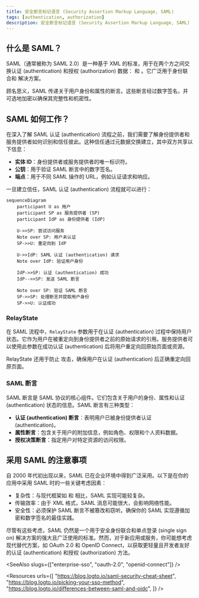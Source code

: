 ```yaml
---
title: 安全断言标记语言 (Security Assertion Markup Language, SAML)
tags: [authentication, authorization]
description: 安全断言标记语言 (Security Assertion Markup Language, SAML) 是一种基于 XML 的标准，用于在身份提供者和服务提供者之间交换认证 (authentication) 和授权 (authorization) 数据。
---
```


## 什么是 SAML？

SAML（通常被称为 SAML 2.0）是一种基于 XML 的标准，用于在两个方之间交换认证 (authentication) 和授权 (authorization) 数据：<Ref slug="identity-provider" /> 和 <Ref slug="service-provider" />。它广泛用于身份联合和 <Ref slug="enterprise-sso" /> 解决方案。

顾名思义，SAML 传递关于用户身份和属性的断言。这些断言经过数字签名，并可选地加密以确保其完整性和机密性。

## SAML 如何工作？

在深入了解 SAML 认证 (authentication) 流程之前，我们需要了解身份提供者和服务提供者如何识别和信任彼此。这种信任通过元数据交换建立，其中双方共享以下信息：

- **实体 ID**：身份提供者或服务提供者的唯一标识符。
- **公钥**：用于验证 SAML 断言中的数字签名。
- **端点**：用于不同 SAML 操作的 URL，例如认证请求和响应。

一旦建立信任，SAML 认证 (authentication) 流程就可以进行：

```mermaid
sequenceDiagram
    participant U as 用户
    participant SP as 服务提供者 (SP)
    participant IdP as 身份提供者 (IdP)

    U->>SP: 尝试访问服务
    Note over SP: 用户未认证
    SP->>U: 重定向到 IdP

    U->>IdP: SAML 认证 (authentication) 请求
    Note over IdP: 验证用户身份

    IdP->>SP: 认证 (authentication) 成功
    IdP-->>SP: 发送 SAML 断言

    Note over SP: 验证 SAML 断言
    SP->>SP: 处理断言并提取用户身份
    SP->>U: 认证成功
```

### RelayState

在 SAML 流程中，`RelayState` 参数用于在认证 (authentication) 过程中保持用户状态。它作为用户在被重定向到身份提供者之前的原始请求的引用。服务提供者可以使用此参数在成功认证 (authentication) 后将用户重定向回原始页面或资源。

RelayState 还用于防止 <Ref slug="csrf" /> 攻击，确保用户在认证 (authentication) 后正确重定向回原页面。

### SAML 断言

SAML 断言是 SAML 协议的核心组件。它们包含关于用户的身份、属性和认证 (authentication) 状态的信息。SAML 断言有三种类型：

- **认证 (authentication) 断言**：表明用户已被身份提供者认证 (authentication)。
- **属性断言**：包含关于用户的附加信息，例如角色、权限和个人资料数据。
- **授权决策断言**：指定用户对特定资源的访问权限。

## 采用 SAML 的注意事项

自 2000 年代初出现以来，SAML 已在企业环境中得到广泛采用。以下是在你的应用中采用 SAML 时的一些关键考虑因素：

- 复杂性：与现代框架如 <Ref slug="oauth-2.0" /> 和 <Ref slug="openid-connect" /> 相比，SAML 实现可能较复杂。
- 传输效率：由于 XML 格式，SAML 消息可能很大，会影响网络性能。
- 安全性：必须保护 SAML 断言不被篡改和窃听。确保你的 SAML 实现遵循加密和数字签名的最佳实践。

尽管有这些考虑，SAML 仍然是一个用于安全身份联合和单点登录 (single sign on) 解决方案的强大且广泛使用的标准。然而，对于新应用或服务，你可能想考虑现代替代方案，如 OAuth 2.0 和 OpenID Connect，以获取更轻量且开发者友好的认证 (authentication) 和授权 (authorization) 方法。

<SeeAlso slugs={["enterprise-sso", "oauth-2.0", "openid-connect"]} />

<Resources
  urls={[
    "https://blog.logto.io/saml-security-cheat-sheet",
    "https://blog.logto.io/picking-your-sso-method",
    "https://blog.logto.io/differences-between-saml-and-oidc",
  ]}
/>